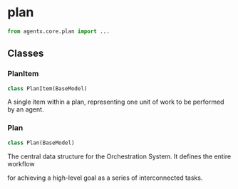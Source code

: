 # plan

```python
from agentx.core.plan import ...
```

## Classes

### PlanItem

```python
class PlanItem(BaseModel)
```

A single item within a plan, representing one unit of work to be performed by an agent.


### Plan

```python
class Plan(BaseModel)
```

The central data structure for the Orchestration System. It defines the entire workflow

for achieving a high-level goal as a series of interconnected tasks.

